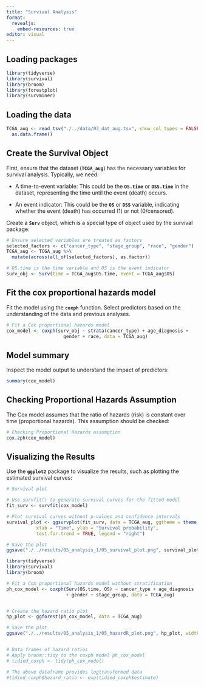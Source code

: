 ```yaml
---
title: "Survival Analysis"
format:
  revealjs:
    embed-resources: true
editor: visual
---
```


## Loading packages

```r
library(tidyverse)
library(survival)
library(broom)
library(forestplot)
library(survminer)
```

## Loading the data

```r
TCGA_aug <- read_tsv("./../data/03_dat_aug.tsv", show_col_types = FALSE) %>%
  as.data.frame()
```

## **Create the Survival Object**

First, ensure that the dataset (**`TCGA_aug`**) has the necessary variables for survival analysis. Typically, we need:

-   A time-to-event variable: This could be the **`OS.time`** or **`DSS.time`** in the dataset, representing the time until the event (death) occurs.

-   An event indicator: This could be the **`OS`** or **`DSS`** variable, indicating whether the event (death) has occurred (1) or not (0/censored).

Create a **`Surv`** object, which is a special type of object used by the survival package:

```r

# Ensure selected variables are treated as factors
selected_factors <- c("cancer_type", "stage_group", "race", "gender")
TCGA_aug <- TCGA_aug %>%
  mutate(across(all_of(selected_factors), as.factor))

# OS.time is the time variable and OS is the event indicator
surv_obj <- Surv(time = TCGA_aug$OS.time, event = TCGA_aug$OS)
```

## **Fit the cox proportional hazards model**

Fit the model using the **`coxph`** function. Select predictors based on the understanding of the data and previous analyses.

```r
# Fit a Cox proportional hazards model
cox_model <- coxph(surv_obj ~ strata(cancer_type) + age_diagnosis + 
                     gender + race, data = TCGA_aug)
```

## Model summary

Inspect the model output to understand the impact of predictors:

```r
summary(cox_model)
```

## **Checking Proportional Hazards Assumption**

The Cox model assumes that the ratio of hazards (risk) is constant over time (proportional hazards). This assumption should be checked:

```r
# Checking Proportional Hazards assumption
cox.zph(cox_model)

```

## **Visualizing the Results**

Use the **`ggplot2`** package to visualize the results, such as plotting the estimated survival curves:

```r
# Survival plot

# Use survfit() to generate survival curves for the fitted model
fit_surv <- survfit(cox_model)

# Plot survival curves without p-values and confidence intervals
survival_plot <- ggsurvplot(fit_surv, data = TCGA_aug, ggtheme = theme_gray(),
           xlab = "Time", ylab = "Survival probability",
           test.for.trend = TRUE, legend = "right")

# Save the plot
ggsave("./../results/05_analysis_1/05_survival_plot.png", survival_plot$plot, width = 10, height = 6)

```

```r
library(tidyverse)
library(survival)
library(broom)

# Fit a Cox proportional hazards model without stratification
ph_cox_model <- coxph(Surv(OS.time, OS) ~ cancer_type + age_diagnosis 
                      + gender + stage_group, data = TCGA_aug)


# Create the hazard ratio plot
hp_plot <- ggforest(ph_cox_model, data = TCGA_aug)

# Save the plot
ggsave("./../results/05_analysis_1/05_hazardR_plot.png", hp_plot, width = 10, height = 6)


# Data frames of hazard ratios
# Apply broom::tidy to the coxph model ph_cox_model
# tidied_coxph <- tidy(ph_cox_model)

# The above dataframe provides logtransformed data
#tidied_coxph$hazard_ratio <- exp(tidied_coxph$estimate)

```
